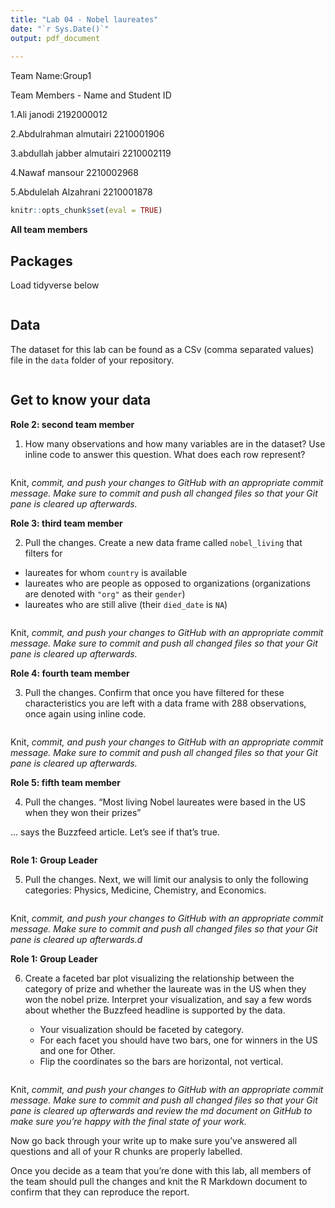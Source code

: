 ```yaml
---
title: "Lab 04 - Nobel laureates"
date: "`r Sys.Date()`"
output: pdf_document
  
---
```

Team Name:Group1

Team Members - Name and Student ID

1.Ali janodi 2192000012

2.Abdulrahman almutairi 2210001906

3.abdullah jabber almutairi 2210002119

4.Nawaf mansour 2210002968

5.Abdulelah Alzahrani 2210001878



```r
knitr::opts_chunk$set(eval = TRUE)
```

**All team members**

## Packages
Load tidyverse below

```r

```

## Data

The dataset for this lab can be found as a CSv (comma separated values) file in the `data` folder of your repository.

```r

```

## Get to know your data

**Role 2: second team member**

1.  How many observations and how many variables are in the dataset? Use inline code to answer this question. What does each row represent?


```r

```

Knit, *commit, and push your changes to GitHub with an appropriate commit message. Make sure to commit and push all changed files so that your Git pane is cleared up afterwards.*

**Role 3: third team member**

2.  Pull the changes. Create a new data frame called `nobel_living` that filters for

-   laureates for whom `country` is available
-   laureates who are people as opposed to organizations (organizations are denoted with `"org"` as their `gender`)
-   laureates who are still alive (their `died_date` is `NA`)

```r

```

Knit, *commit, and push your changes to GitHub with an appropriate commit message. Make sure to commit and push all changed files so that your Git pane is cleared up afterwards.*

**Role 4: fourth team member**

3. Pull the changes. Confirm that once you have filtered for these characteristics you are left with a data frame with 288 observations, once again using inline code.

```r

```
Knit, *commit, and push your changes to GitHub with an appropriate commit message. Make sure to commit and push all changed files so that your Git pane is cleared up afterwards.*

**Role 5: fifth team member**

4. Pull the changes. "Most living Nobel laureates were based in the US when they won their prizes"

... says the Buzzfeed article.
Let's see if that's true.

```r

```

**Role 1: Group Leader**

5. Pull the changes. Next, we will limit our analysis to only the following categories: Physics, Medicine, Chemistry, and Economics.

```r

```

Knit, *commit, and push your changes to GitHub with an appropriate commit message. Make sure to commit and push all changed files so that your Git pane is cleared up afterwards.d*

**Role 1: Group Leader**

6.  Create a faceted bar plot visualizing the relationship between the category of prize and whether the laureate was in the US when they won the nobel prize.
    Interpret your visualization, and say a few words about whether the Buzzfeed headline is supported by the data.

    -   Your visualization should be faceted by category.
    -   For each facet you should have two bars, one for winners in the US and one for Other.
    -   Flip the coordinates so the bars are horizontal, not vertical.

```r

```

Knit, *commit, and push your changes to GitHub with an appropriate commit message. Make sure to commit and push all changed files so that your Git pane is cleared up afterwards and review the md document on GitHub to make sure you're happy with the final state of your work.*


Now go back through your write up to make sure you've answered all questions and all of your R chunks are properly labelled.

Once you decide as a team that you're done with this lab, all members of the team should pull the changes and knit the R Markdown document to confirm that they can reproduce the report.
